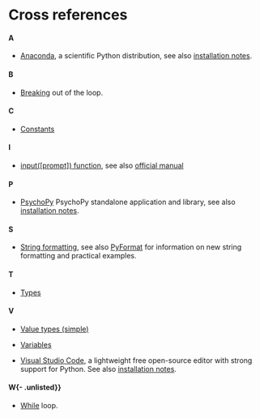 # Cross references {-}

#### A{.unlisted .unnumbered}
* [Anaconda](https://www.anaconda.com), a scientific Python distribution, see also [installation notes](#install-anaconda). 

#### B{.unlisted .unnumbered}
* [Breaking](#break) out of the loop.

#### C{- .unlisted}
* [Constants](#constants)

#### I{- .unlisted}
* [input([prompt]) function](#input-function), see also [official manual](https://docs.python.org/3/library/functions.html#input)

#### P{- .unlisted}
* [PsychoPy](https://www.psychopy.org/) PsychoPy standalone application and library, see also [installation notes](#install-psychopy).

#### S{- .unlisted}
* [String formatting](#string-formatting), see also [PyFormat](https://pyformat.info/) for information on new string formatting and practical examples.

#### T{- .unlisted}
* [Types](#value-types)

#### V{- .unlisted}
* [Value types (simple)](#value-types)
* [Variables](#variables)

* [Visual Studio Code](https://code.visualstudio.com/), a  lightweight free open-source editor with strong support for Python. See also [installation notes](#install-vs-code).

#### W{- .unlisted}}
* [While](#while-loop) loop.
